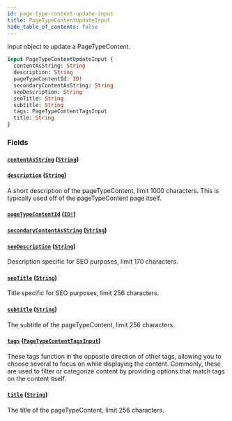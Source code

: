 ```yaml
---
id: page-type-content-update-input
title: PageTypeContentUpdateInput
hide_table_of_contents: false
---
```



Input object to update a PageTypeContent.

```graphql
input PageTypeContentUpdateInput {
  contentAsString: String
  description: String
  pageTypeContentId: ID!
  secondaryContentAsString: String
  seoDescription: String
  seoTitle: String
  subtitle: String
  tags: PageTypeContentTagsInput
  title: String
}
```


### Fields

#### [`contentAsString`](#) ([`String`](/demand/api/graphql-admin/reference/scalars/string))




#### [`description`](#) ([`String`](/demand/api/graphql-admin/reference/scalars/string))

A short description of the pageTypeContent, limit 1000 characters. This is
typically used off of the pageTypeContent page itself.


#### [`pageTypeContentId`](#) ([`ID!`](/demand/api/graphql-admin/reference/scalars/id))




#### [`secondaryContentAsString`](#) ([`String`](/demand/api/graphql-admin/reference/scalars/string))




#### [`seoDescription`](#) ([`String`](/demand/api/graphql-admin/reference/scalars/string))

Description specific for SEO purposes, limit 170 characters.


#### [`seoTitle`](#) ([`String`](/demand/api/graphql-admin/reference/scalars/string))

Title specific for SEO purposes, limit 256 characters.


#### [`subtitle`](#) ([`String`](/demand/api/graphql-admin/reference/scalars/string))

The subtitle of the pageTypeContent, limit 256 characters.


#### [`tags`](#) ([`PageTypeContentTagsInput`](/demand/api/graphql-admin/reference/inputs/page-type-content-tags-input))

These tags function in the opposite direction of other tags, allowing you to
choose several to focus on while displaying the content.
Commonly, these are used to filter or categorize content by providing options that match tags on the content itself.


#### [`title`](#) ([`String`](/demand/api/graphql-admin/reference/scalars/string))

The title of the pageTypeContent, limit 256 characters.




